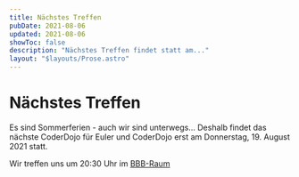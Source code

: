 ```yaml
---
title: Nächstes Treffen
pubDate: 2021-08-06
updated: 2021-08-06
showToc: false
description: "Nächstes Treffen findet statt am..."
layout: "$layouts/Prose.astro"
---
```


# Nächstes Treffen

Es sind Sommerferien - auch wir sind unterwegs... Deshalb findet das nächste CoderDojo für Euler und CoderDojo erst am
Donnerstag, 19. August 2021 statt.

Wir treffen uns um 20:30 Uhr im [BBB-Raum](https://bbb.cyber4edu.org/b/der-0rc-8x7-4re>)
